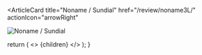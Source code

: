 <ArticleCard
  title="Noname / Sundial"
  href="/review/noname3L/"
  actionIcon="arrowRight"
>

![Noname / Sundial](../../images/cd/noname3L.jpg)

</ArticleCard>

  return (
    <>
      {children}
    </>
  );
}